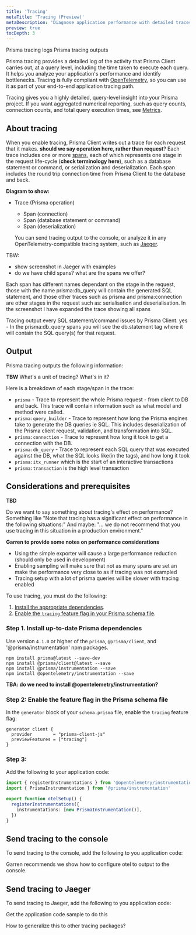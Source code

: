 ```yaml
---
title: 'Tracing'
metaTitle: 'Tracing (Preview)'
metaDescription: 'Diagnose application performance with detailed traces of each query.'
preview: true
tocDepth: 3
---
```


<TopBlock>

Prisma tracing logs
Prisma tracing outputs

Prisma tracing provides a detailed log of the activity that Prisma Client carries out, at a query level, including the time taken to execute each query. It helps you analyze your application's performance and identify bottlenecks. Tracing is fully compliant with [OpenTelemetry](https://opentelemetry.io/), so you can use it as part of your end-to-end application tracing path.

<Admonition type="info">

Tracing gives you a highly detailed, query-level insight into your Prisma project. If you want aggregated numerical reporting, such as query counts, connection counts, and total query execution times, see [Metrics](/concepts/components/prisma-client/metrics).

</Admonition>

</TopBlock>

## About tracing

When you enable tracing, Prisma Client writes out a trace for each request that it makes. **should we say operation here, rather than request**? Each trace includes one or more [spans](https://www.jaegertracing.io/docs/1.35/architecture/#span), each of which represents one stage in the request life-cycle (**check terminology here**), such as a database statement or command, or serialization and deserialization. Each span includes the round trip connection time from Prisma Client to the database and back.

**Diagram to show:**

- Trace (Prisma operation)

  - Span (connection)
  - Span (database statement or command)
  - Span (deserialization)

  You can send tracing output to the console, or analyze it in any OpenTelemetry-compatible tracing system, such as [Jaeger](https://www.jaegertracing.io/).

TBW:

- show screenshot in Jaeger with examples
- do we have child spans? what are the spans we offer?

Each span has different names dependant on the stage in the request, those with the name prisma:db_query will contain the generated SQL statement, and those other traces such as prisma and prisma:connection are other stages in the request such as: serialisation and deserialisation. In the screenshot I have expanded the trace showing all spans

Tracing output every SQL statement/command issues by Prisma Client.
yes - In the prisma:db_query spans you will see the db.statement tag where it will contain the SQL query(s) for that request.

## Output

Prisma tracing outputs the following information:

**TBW**
What's a unit of tracing?
What's in it?

Here is a breakdown of each stage/span in the trace:

- `prisma` - Trace to represent the whole Prisma request - from client to DB and back. This trace will contain information such as what model and method were called.
- `prisma:query_builder` - Trace to represent how long the Prisma engines take to generate the DB queries ie SQL. This includes deserialization of the Prisma client request, validation, and transformation into SQL.
- `prisma:connection` - Trace to represent how long it took to get a connection with the DB.
- `prisma:db_query` - Trace to represent each SQL query that was executed against the DB, what the SQL looks like(in the tags), and how long it took
- `prisma:itx_runner` which is the start of an interactive transactions
- `prisma:transaction` is the high level transaction

## Considerations and prerequisites

**TBD**

Do we want to say something about tracing's effect on performance? Something like "Note that tracing has a significant effect on performance in the following situations:" And maybe: "... we do not recommend that you use tracing in this situation in a production environment."

**Garren to provide some notes on performance considerations**

- Using the simple exporter will cause a large performance reduction (should only be used in development)
- Enabling sampling will make sure that not as many spans are set an make the performance very close to as if tracing was not exampled
- Tracing setup with a lot of prisma queries will be slower with tracing enabled

To use tracing, you must do the following:

1. [Install the appropriate dependencies](#step-1-install-up-to-date-prisma-dependencies).
1. [Enable the `tracing` feature flag in your Prisma schema file](#step-2-enable-the-feature-flag-in-the-prisma-schema-file).

### Step 1. Install up-to-date Prisma dependencies

Use version `4.1.0` or higher of the `prisma`, `@prisma/client`, and '@prisma/instrumentation' npm packages.

```terminal
npm install prisma@latest --save-dev
npm install @prisma/client@latest --save
npm install @prisma/instrumentation --save
npm install @opentelemetry/instrumentation --save
```

**TBA: do we need to install @opentelemetry/instrumentation?**

### Step 2: Enable the feature flag in the Prisma schema file

In the `generator` block of your `schema.prisma` file, enable the `tracing` feature flag:

```prisma
generator client {
  provider        = "prisma-client-js"
  previewFeatures = ["tracing"]
}
```

### Step 3:

Add the following to your application code:

```ts
import { registerInstrumentations } from '@opentelemetry/instrumentation'
import { PrismaInstrumentation } from '@prisma/instrumentation'

export function otelSetup() {
  registerInstrumentations({
    instrumentations: [new PrismaInstrumentation()],
  })
}
```

## Send tracing to the console

To send tracing to the console, add the following to you application code:

Garren recommends we show how to configure otel to output to the console.

## Send tracing to Jaeger

To send tracing to Jaeger, add the following to you application code:

Get the application code sample to do this

How to generalize this to other tracing packages?
